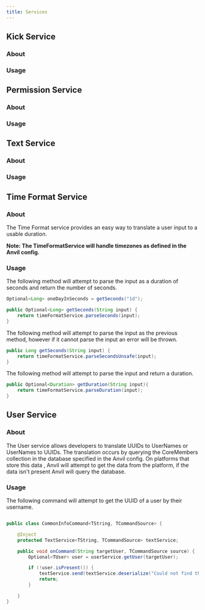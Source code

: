 ```yaml
---
title: Services
---
```


## Kick Service

### About

### Usage

## Permission Service

### About

### Usage

## Text Service

### About

### Usage

## Time Format Service

### About

The Time Format service provides an easy way to translate a user input to a usable duration.

**Note: The TimeFormatService will handle timezones as defined in the Anvil config.**

### Usage

The following method will attempt to parse the input as a duration of seconds and return the number of seconds.
```java
Optional<Long> oneDayInSeconds = getSeconds("1d");

public Optional<Long> getSeconds(String input) {
    return timeFormatService.parseSeconds(input);
}
```

The following method will attempt to parse the input as the previous method, however if it cannot parse the input an
 error will be thrown.
```java
public Long getSeconds(String input) {
    return timeFormatService.parseSecondsUnsafe(input);
}
```

The following method will attempt to parse the input and return a duration.
```java
public Optional<Duration> getDuration(String input){
    return timeFormatService.parseDuration(input);
}
```

## User Service

### About
The User service allows developers to translate UUIDs to UserNames or UserNames to UUIDs. The translation occurs by
 querying the CoreMembers collection in the database specified in the Anvil config. On platforms that store this data
 , Anvil will attempt to get the data from the platform, if the data isn't present Anvil will query the database.

### Usage

The following command will attempt to get the UUID of a user by their username.

```java

public class CommonInfoCommand<TString, TCommandSource> {

    @Inject
    protected TextService<TString, TCommandSource> textService;

    public void onCommand(String targetUser, TCommandSource source) {
        Optional<TUser> user = userService.getUser(targetUser);

        if (!user.isPresent()) {
            textService.send(textService.deserialize("Could not find the user " + targetUser), source);
            return;
        }

    }
}
```
